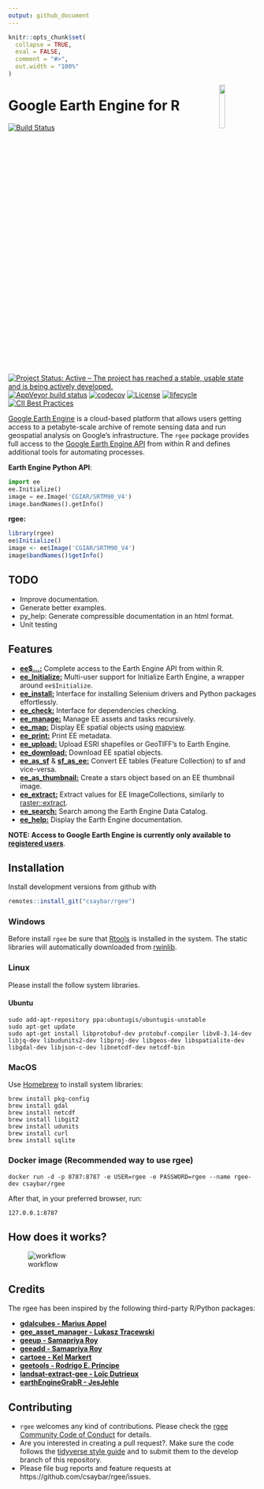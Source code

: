 ```yaml
---
output: github_document
---
```


```r
knitr::opts_chunk$set(
  collapse = TRUE,
  eval = FALSE,
  comment = "#>",
  out.width = "100%"
)
```

<img src="https://raw.githubusercontent.com/csaybar/rgee/master/man/figures/logo.png" align="right" width = 15%/>

# Google Earth Engine for R

[![Build Status](https://travis-ci.org/csaybar/rgee.svg?branch=dev)](https://travis-ci.org/csaybar/rgee)
[![Project Status: Active – The project has reached a stable, usable state and is being actively developed.](https://www.repostatus.org/badges/latest/active.svg)](https://www.repostatus.org/#active)
[![AppVeyor build status](https://ci.appveyor.com/api/projects/status/github/csaybar/rgee?branch=master&svg=true)](https://ci.appveyor.com/project/csaybar/rgee)
[![codecov](https://codecov.io/gh/csaybar/rgee/branch/dev/graph/badge.svg)](https://codecov.io/gh/csaybar/rgee)
[![License](https://img.shields.io/badge/License-Apache%202.0-blue.svg)](https://opensource.org/licenses/Apache-2.0)
[![lifecycle](https://img.shields.io/badge/lifecycle-experimental-orange.svg)](https://www.tidyverse.org/lifecycle/#experimental)
[![CII Best Practices](https://bestpractices.coreinfrastructure.org/projects/3527/badge)](https://bestpractices.coreinfrastructure.org/projects/3527)

[Google Earth Engine](https://earthengine.google.com/) is a cloud-based platform that allows users getting access to a petabyte-scale archive of remote sensing data and run geospatial analysis on Google's infrastructure.  The `rgee` package provides full access to the [Google Earth Engine API](https://developers.google.com/earth-engine/) from within R and defines additional tools for automating processes.

**Earth Engine Python API**:

```python
import ee
ee.Initialize()
image = ee.Image('CGIAR/SRTM90_V4')
image.bandNames().getInfo()
```

**rgee:**

```r
library(rgee)
ee$Initialize()
image <- ee$Image('CGIAR/SRTM90_V4')
image$bandNames()$getInfo()
```

## TODO

- Improve documentation.
- Generate better examples.
- py_help: Generate compressible documentation in an html format.
- Unit testing


## Features

- [**ee$...:**](https://developers.google.com/earth-engine/) Complete access to the Earth Engine API from within R.
- [**ee_Initialize:**](https://csaybar.github.io/rgee/reference/ee_Initialize.html) Multi-user support for Initialize Earth Engine, a wrapper around `ee$Initialize`.
- [**ee_install:**](https://csaybar.github.io/rgee/reference/ee_check-tools.html) Interface for installing Selenium drivers and Python packages effortlessly.
- [**ee_check:**](https://csaybar.github.io/rgee/reference/ee_check-tools.html) Interface for dependencies checking.
- [**ee_manage:**](https://csaybar.github.io/rgee/reference/ee_manage-tools.html) Manage EE assets and tasks recursively.
- [**ee_map:**](https://csaybar.github.io/rgee/reference/ee_map.html) Display EE spatial objects using [mapview](https://r-spatial.github.io/mapview/).
- [**ee_print:**](https://csaybar.github.io/rgee/reference/ee_print.html) Print EE metadata.
- [**ee_upload:**](https://csaybar.github.io/rgee/reference/ee_upload.html) Upload ESRI shapefiles or GeoTIFF's to Earth Engine.
- [**ee_download:**](https://csaybar.github.io/rgee/reference/ee_download.html) Download EE spatial objects.
- [**ee_as_sf**](https://csaybar.github.io/rgee/reference/ee_upload.html) & [**sf_as_ee:**](https://csaybar.github.io/rgee/reference/ee_download.html) Convert EE tables (Feature Collection) to sf and vice-versa.
- [**ee_as_thumbnail:**](https://csaybar.github.io/rgee/reference/ee_download.html) Create a stars object based on an EE thumbnail image.
- [**ee_extract:**](https://csaybar.github.io/rgee/reference/ee_upload.html) Extract values for EE ImageCollections, similarly to [raster::extract](https://www.rdocumentation.org/packages/raster/versions/3.0-2/topics/extract).
- [**ee_search:**](https://csaybar.github.io/rgee/reference/ee_search.html) Search among the Earth Engine Data Catalog.
- [**ee_help:**](https://csaybar.github.io/rgee/reference/ee_help.html) Display the Earth Engine documentation.

**NOTE: Access to Google Earth Engine is currently only available to [registered users](https://earthengine.google.com/)**.

## Installation

Install development versions from github with

```r
remotes::install_git("csaybar/rgee")
```

### Windows

Before install `rgee` be sure that [Rtools](https://cran.r-project.org/bin/windows/Rtools/) is installed in the system. The static libraries will automatically downloaded from [rwinlib](https://github.com/rwinlib/).

### Linux

Please install the follow system libraries.

#### Ubuntu
```
sudo add-apt-repository ppa:ubuntugis/ubuntugis-unstable
sudo apt-get update
sudo apt-get install libprotobuf-dev protobuf-compiler libv8-3.14-dev libjq-dev libudunits2-dev libproj-dev libgeos-dev libspatialite-dev libgdal-dev libjson-c-dev libnetcdf-dev netcdf-bin
```
### MacOS

Use [Homebrew](https://brew.sh/) to install system libraries:
  
```
brew install pkg-config
brew install gdal
brew install netcdf
brew install libgit2
brew install udunits
brew install curl
brew install sqlite
```

### Docker image (Recommended way to use rgee)

```
docker run -d -p 8787:8787 -e USER=rgee -e PASSWORD=rgee --name rgee-dev csaybar/rgee
```

After that, in your preferred browser, run:

```
127.0.0.1:8787
```


## How does it works?

![workflow](https://raw.githubusercontent.com/csaybar/rgee/master/man/figures/rgee.png)

## Credits
The rgee has been inspired by the following third-party R/Python packages:

- **[gdalcubes - Marius Appel](https://github.com/appelmar/gdalcubes)**
- **[gee_asset_manager - Lukasz Tracewski](https://github.com/tracek/gee_asset_manager)**  
- **[geeup - Samapriya Roy](https://github.com/samapriya/geeup)**
- **[geeadd - Samapriya Roy](https://github.com/samapriya/gee_asset_manager_addon)**
- **[cartoee - Kel Markert](https://github.com/KMarkert/cartoee)**
- **[geetools - Rodrigo E. Principe](https://github.com/gee-community/gee_tools)**
- **[landsat-extract-gee - Loïc Dutrieux](https://github.com/loicdtx/landsat-extract-gee)**
- **[earthEngineGrabR - JesJehle](https://github.com/JesJehle/earthEngineGrabR)**

## Contributing

- `rgee` welcomes any kind of contributions. Please check the [rgee Community Code of Conduct]() for details.
- Are you interested in creating a pull request?. Make sure the code follows the [tidyverse style guide](https://style.tidyverse.org/) and to submit them to the develop branch of this repository.
- Please file bug reports and feature requests at https://github.com/csaybar/rgee/issues.
